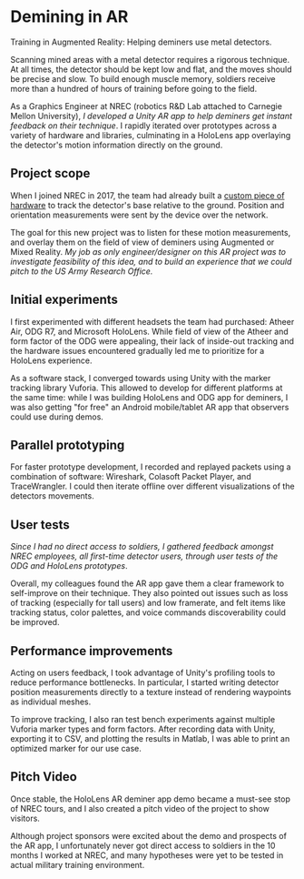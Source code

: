 
# Demining in AR

Training in Augmented Reality: Helping deminers use metal detectors.

<ProjectWrapperBelowTitles project={props.project}>

Scanning mined areas with a metal detector requires a rigorous technique. At all
times, the detector should be kept low and flat, and the moves should be precise
and slow. To build enough muscle memory, soldiers receive more than a hundred of
hours of training before going to the field.

<ProjectImage
  name="nrec_ar_1_army_deminer"
  caption="An army deminer. Credit: https://www.seriousdetecting.com/"
  priority
/>

As a Graphics Engineer at NREC (robotics R&D Lab attached to Carnegie Mellon
University), _I developed a Unity AR app to help deminers get instant feedback
on their technique_. I rapidly iterated over prototypes across a variety of
hardware and libraries, culminating in a HoloLens app overlaying the detector's
motion information directly on the ground.

<ProjectVideo
  name="nrec_ar_2_hololens_pitch_video"
  caption="Pitch video I created for the AR app. Unedited footage shot with HoloLens and DSLR."
/>

## Project scope

When I joined NREC in 2017, the team had already built a
[custom piece of hardware](https://www.nrec.ri.cmu.edu/nrec/solutions/defense/other-projects/sweep-monitoring.html)
to track the detector's base relative to the ground. Position and orientation
measurements were sent by the device over the network.

The goal for this new project was to listen for these motion measurements, and
overlay them on the field of view of deminers using Augmented or Mixed Reality.
_My job as only engineer/designer on this AR project was to investigate
feasibility of this idea, and to build an experience that we could pitch to the
US Army Research Office._

<ProjectImage name="nrec_ar_3_system_diagram" caption="System diagram" />

## Initial experiments

I first experimented with different headsets the team had purchased: Atheer Air,
ODG R7, and Microsoft HoloLens. While field of view of the Atheer and form
factor of the ODG were appealing, their lack of inside-out tracking and the
hardware issues encountered gradually led me to prioritize for a HoloLens
experience.

As a software stack, I converged towards using Unity with the marker tracking
library Vuforia. This allowed to develop for different platforms at the same
time: while I was building HoloLens and ODG app for deminers, I was also getting
"for free" an Android mobile/tablet AR app that observers could use during
demos.

<ProjectImage
  name="nrec_ar_4_hw_experiments"
  caption="Some hardware and software experiments I conducted"
/>

## Parallel prototyping

For faster prototype development, I recorded and replayed packets using a
combination of software: Wireshark, Colasoft Packet Player, and TraceWrangler. I
could then iterate offline over different visualizations of the detectors
movements.

<ProjectImage
  name="nrec_ar_5_prototypes"
  caption="Screenshots of different prototypes I created to visualize detector movements"
/>

## User tests

_Since I had no direct access to soldiers, I gathered feedback amongst NREC
employees, all first-time detector users, through user tests of the ODG and
HoloLens prototypes_.

Overall, my colleagues found the AR app gave them a clear framework to
self-improve on their technique. They also pointed out issues such as loss of
tracking (especially for tall users) and low framerate, and felt items like
tracking status, color palettes, and voice commands discoverability could be
improved.

<ProjectImage
  name="nrec_ar_6_user_test"
  caption="Some of the user tests I ran at NREC"
/>

## Performance improvements

Acting on users feedback, I took advantage of Unity's profiling tools to reduce
performance bottlenecks. In particular, I started writing detector position
measurements directly to a texture instead of rendering waypoints as individual
meshes.

To improve tracking, I also ran test bench experiments against multiple Vuforia
marker types and form factors. After recording data with Unity, exporting it to
CSV, and plotting the results in Matlab, I was able to print an optimized marker
for our use case.

<ProjectImage
  name="nrec_ar_7_markers"
  caption="Experiments to find the correct marker size and shape"
/>

## Pitch Video

Once stable, the HoloLens AR deminer app demo became a must-see stop of NREC
tours, and I also created a pitch video of the project to show visitors.

<ProjectVideo
  name="nrec_ar_8_pitch_nrec_marketing"
  caption="Footage of the app I recorded, later edited by NREC's Marketing team"
/>

Although project sponsors were excited about the demo and prospects of the AR
app, I unfortunately never got direct access to soldiers in the 10 months I
worked at NREC, and many hypotheses were yet to be tested in actual military
training environment.

</ProjectWrapperBelowTitles>
